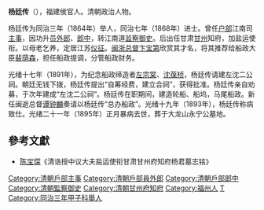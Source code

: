 {{No footnotes|time=2022-01-23T16:43:03+00:00}}
{{明清人物信息框
| 姓名 = 楊廷傳
| 原名 =
| 圖片名稱= <!-- 檔案不存在 楊廷傳.jpg -->
| 圖片大小 = 220px
| 圖片說明 = 
| 最高職務 = 誥授中議大夫鹽運使銜甘肅甘州府知府
| 國家 = 大清
| 爵位 =
| 籍貫 = [[福建|福建]][[福州府|福州府]][[侯官縣|侯官縣]]
| 族裔 = 漢族
| 旗籍 = 
| 字號 = 
| 諡號 = 
| 出生日期 = [[道光|道光]]二十三年（1843年）
| 出生地點 = [[福建|福建]][[福州府|福州府]][[侯官縣|侯官縣]]
| 逝世日期 = [[光緒|光緒]]二十一（1895年）
| 逝世地點 = [[福建|福建]][[福州府|福州府]][[侯官縣|侯官縣]]
| 墓葬 = 福州大龙山
| 配偶 =
| 親屬 = 
| 出身 = 
*同治七年戊辰科進士出身
| 經歷 = 
| 著作 =
}}
'''杨廷传'''（{{bd|1843年||1895年||Yang杨}}），福建侯官人。清朝政治人物。

杨廷传为同治三年（1864年）举人，同治七年（1868年）进士。曾任[[户部|户部]]江南司[[主事|主事]]，因功升[[员外郎|员外郎]]、[[郎中|郎中]]，转江南道[[监察御史|监察御史]]。后出任甘肃[[甘州|甘州]]知府，加盐运使衔。以母老乞养，定居江苏[[仪征|仪征]]。[[闽浙总督|闽浙总督]][[卞宝第|卞宝第]]欣赏其才名，将其推荐给船政大臣[[裴荫森|裴荫森]]，担任船政提调，分管船政财务。

光绪十七年（1891年），为纪念船政缔造者[[左宗棠|左宗棠]]、[[沈葆桢|沈葆桢]]，杨廷传请建左沈二公祠。朝廷无钱下拨，杨廷传提出“自筹经费，建立合祠”，获得批准。杨廷传亲自劝募，于次年建成“左沈二公祠”。杨廷传在职期间，建造轮船、船坞，马尾船政。新任闽逝总督[[谭钟麟|谭钟麟]]奏请以杨廷传“总办船政”。光绪十九年（1893年），杨廷传称病致仕。光绪二十一年（1895年）正月暴病去世，葬于大龙山永宁公墓地。

==參考文獻==
*[[陈宝琛|陈宝琛]]《清诰授中议大夫盐运使衔甘肃甘州府知府杨君墓志铭》

{{同治七年戊辰科殿试金榜}}
{{DEFAULTSORT:Yang楊}}
[[Category:清朝戶部主事|Category:清朝戶部主事]]
[[Category:清朝戶部員外郎|Category:清朝戶部員外郎]]
[[Category:清朝戶部郎中|Category:清朝戶部郎中]]
[[Category:清朝監察御史|Category:清朝監察御史]]
[[Category:清朝甘州府知府|Category:清朝甘州府知府]]
[[Category:福州人|Category:福州人]]
[[Category:楊姓|T]]
[[Category:同治三年甲子科舉人|Category:同治三年甲子科舉人]]